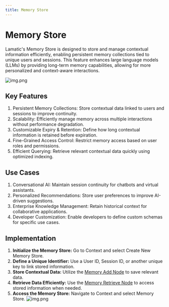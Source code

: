 ```yaml
---
title: Memory Store
---
```


# Memory Store

Lamatic's Memory Store is designed to store and manage contextual information efficiently, enabling persistent memory collections tied to unique users and sessions. This feature enhances large language models (LLMs) by providing long-term memory capabilities, allowing for more personalized and context-aware interactions.

![img.png](./img/memory-store.png)

## Key Features
1. Persistent Memory Collections: Store contextual data linked to users and sessions to improve continuity.
1. Scalability: Efficiently manage memory across multiple interactions without performance degradation.
1. Customizable Expiry & Retention: Define how long contextual information is retained before expiration.
1. Fine-Grained Access Control: Restrict memory access based on user roles and permissions.
1. Efficient Querying: Retrieve relevant contextual data quickly using optimized indexing.

## Use Cases
1. Conversational AI: Maintain session continuity for chatbots and virtual assistants.
1. Personalized Recommendations: Store user preferences to improve AI-driven suggestions.
1. Enterprise Knowledge Management: Retain historical context for collaborative applications.
1. Developer Customization: Enable developers to define custom schemas for specific use cases.


## Implementation 
1. **Initialize the Memory Store:** Go to Context and select Create New Memory Store.
1. **Define a Unique Identifier:** Use a User ID, Session ID, or another unique key to link stored information.
1. **Store Contextual Data:** Utilize the [Memory Add Node](/docs/nodes/memory-add-node) to save relevant data.
1. **Retrieve Data Efficiently:** Use the [Memory Retrieve Node](/docs/nodes/memory-retrieve-node) to access stored information when needed.
1. **Access the Memory Store:** Navigate to Context and select Memory Store.
    ![img.png](./img/memory-store-view.png)
